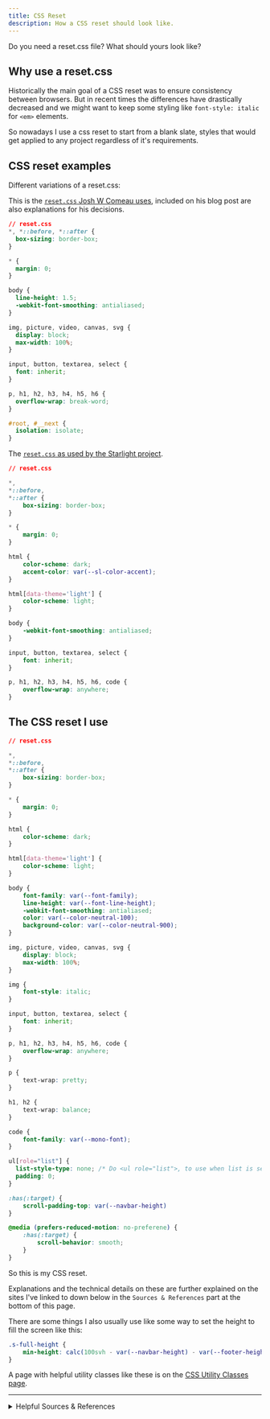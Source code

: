 ```yaml
---
title: CSS Reset
description: How a CSS reset should look like.
---
```


Do you need a reset.css file? What should yours look like?

## Why use a reset.css

Historically the main goal of a CSS reset was to ensure consistency between browsers. But in recent times the differences have drastically decreased and we might want to keep some styling like `font-style: italic` for `<em>` elements.

So nowadays I use a css reset to start from a blank slate, styles that would get applied to any project regardless of it's requirements.

## CSS reset examples

Different variations  of a reset.css:

<Tabs>
<TabItem label="Josh W">

This is the [`reset.css` Josh W Comeau uses](https://www.joshwcomeau.com/css/custom-css-reset/), included on his blog post are also explanations for his decisions.

```css
// reset.css
*, *::before, *::after {
  box-sizing: border-box;
}

* {
  margin: 0;
}

body {
  line-height: 1.5;
  -webkit-font-smoothing: antialiased;
}

img, picture, video, canvas, svg {
  display: block;
  max-width: 100%;
}

input, button, textarea, select {
  font: inherit;
}

p, h1, h2, h3, h4, h5, h6 {
  overflow-wrap: break-word;
}

#root, #__next {
  isolation: isolate;
}
```
</TabItem>

<TabItem label="Starlight">

The [`reset.css` as used by the Starlight project](https://github.com/withastro/starlight/blob/main/packages/starlight/style/reset.css).

```css
// reset.css

*,
*::before,
*::after {
	box-sizing: border-box;
}

* {
	margin: 0;
}

html {
	color-scheme: dark;
	accent-color: var(--sl-color-accent);
}

html[data-theme='light'] {
	color-scheme: light;
}

body {
	-webkit-font-smoothing: antialiased;
}

input, button, textarea, select {
	font: inherit;
}

p, h1, h2, h3, h4, h5, h6, code {
    overflow-wrap: anywhere;
}
```

</TabItem>

</Tabs>

## The CSS reset I use

```css
// reset.css

*,
*::before,
*::after {
    box-sizing: border-box;
}

* {
    margin: 0;
}

html {
    color-scheme: dark;
}

html[data-theme='light'] {
    color-scheme: light;
}

body {
    font-family: var(--font-family);
    line-height: var(--font-line-height);
    -webkit-font-smoothing: antialiased;
    color: var(--color-neutral-100);
    background-color: var(--color-neutral-900);
}

img, picture, video, canvas, svg {
    display: block;
    max-width: 100%;
}

img {
    font-style: italic;
}

input, button, textarea, select {
    font: inherit;
}

p, h1, h2, h3, h4, h5, h6, code {
    overflow-wrap: anywhere;
}

p {
    text-wrap: pretty;
}

h1, h2 {
    text-wrap: balance;
}

code {
    font-family: var(--mono-font);
}

ul[role="list"] {
  list-style-type: none; /* Do <ul role="list">, to use when list is semantic*/
  padding: 0;
}

:has(:target) {
    scroll-padding-top: var(--navbar-height)
}

@media (prefers-reduced-motion: no-preferene) {
    :has(:target) {
        scroll-behavior: smooth;
    }
}

```

So this is my CSS reset.

Explanations and the technical details on these are further explained on the sites I've linked to down below in the `Sources & References` part at the bottom of this page.

There are some things I also usually use like some way to set the height to fill the screen like this:

```css
.s-full-height {
    min-height: calc(100svh - var(--navbar-height) - var(--footer-height));
}
```

A page with helpful utility classes like these is on the [CSS Utility Classes page](/css/utility-classes).

---

<details>

<summary>Helpful Sources & References</summary>

- CSS reset tips by Kevin Powell focussed on newer css features: https://youtu.be/eWmDW4zEXt4 & https://youtu.be/cCAtD_BAHNw
- Blog post by Josh W Comeau on his CSS reset: https://www.joshwcomeau.com/css/custom-css-reset/
- Blog post by Andy Bell on his CSS reset: https://piccalil.li/blog/a-more-modern-css-reset/

</details>